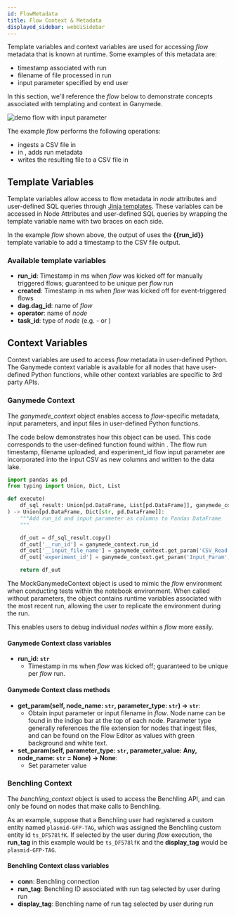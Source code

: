 ```yaml
---
id: FlowMetadata
title: Flow Context & Metadata
displayed_sidebar: webUiSidebar
---
```



Template variables and context variables are used for accessing _flow_ metadata that is known at runtime. Some examples of this metadata are:

- timestamp associated with run
- filename of file processed in run
- input parameter specified by end user

In this section, we'll reference the _flow_ below to demonstrate concepts associated with templating and context in Ganymede.

<img
  alt="demo flow with input parameter"
  src="https://ganymede-bio.mo.cloudinary.net/apiServer/Input_Param_20230405.png"
/>

The example _flow_ performs the following operations:

- ingests a CSV file in <NodeChip text="CSV_Read" />
- in <NodeChip text="Transform_Py" />, adds run metadata
- writes the resulting file to a CSV file in <NodeChip text="CSV_Write" />

## Template Variables

Template variables allow access to flow metadata in _node_ attributes and user-defined SQL queries through [Jinja templates](https://jinja.palletsprojects.com/en/3.1.x/). These variables can be accessed in Node Attributes and user-defined SQL queries by wrapping the template variable name with two braces on each side.

In the example _flow_ shown above, the output of <NodeChip text="CSV_Write" /> uses the **{{run_id}}** template variable to add a timestamp to the CSV file output.

### Available template variables

- **run_id**: Timestamp in ms when _flow_ was kicked off for manually triggered flows; guaranteed to be unique per _flow_ run
- **created**: Timestamp in ms when _flow_ was kicked off for event-triggered flows
- **dag.dag_id**: name of _flow_
- **operator**: name of _node_
- **task_id**: type of _node_ (e.g. - <NodeChip text="CSV_Read" /> or <NodeChip text="Transform_Py" />)

## Context Variables

Context variables are used to access _flow_ metadata in user-defined Python. The Ganymede context variable is available for all nodes that have user-defined Python functions, while other context variables are specific to 3rd party APIs.

### Ganymede Context

The _ganymede_context_ object enables access to _flow_-specific metadata, input parameters, and input files in user-defined Python functions.

The code below demonstrates how this object can be used. This code corresponds to the user-defined function found within <NodeChip text="Transform_Py" />. The flow run timestamp, filename uploaded, and experiment_id flow input parameter are incorporated into the input CSV as new columns and written to the data lake.

```python
import pandas as pd
from typing import Union, Dict, List

def execute(
    df_sql_result: Union[pd.DataFrame, List[pd.DataFrame]], ganymede_context=None
) -> Union[pd.DataFrame, Dict[str, pd.DataFrame]]:
    """Add run_id and input parameter as columns to Pandas DataFrame
    """

    df_out = df_sql_result.copy()
    df_out['__run_id'] = ganymede_context.run_id
    df_out['__input_file_name'] = ganymede_context.get_param('CSV_Read', 'csv')
    df_out['experiment_id'] = ganymede_context.get_param('Input_Param', 'param')

    return df_out
```

The MockGanymedeContext object is used to mimic the _flow_ environment when conducting tests within the notebook environment. When called without parameters, the object contains runtime variables associated with the most recent run, allowing the user to replicate the environment during the run.

This enables users to debug individual _nodes_ within a _flow_ more easily.

#### Ganymede Context class variables

- **run_id: `str`**
  - Timestamp in ms when _flow_ was kicked off; guaranteed to be unique per _flow_ run.

#### Ganymede Context class methods

- **get_param(self, node_name: `str`, parameter_type: `str`) -> `str`**:
  - Obtain input parameter or input filename in _flow_. Node name can be found in the indigo bar at the top of each node. Parameter type generally references the file extension for nodes that ingest files, and can be found on the Flow Editor as values with green background and white text.
- **set_param(self, parameter_type: `str`, parameter_value: Any, node_name: `str` = None) -> None**:
  - Set parameter value

### Benchling Context

The _benchling_context_ object is used to access the Benchling API, and can only be found on nodes that make calls to Benchling.

As an example, suppose that a Benchling user had registered a custom entity named `plasmid-GFP-TAG`, which was assigned the Benchling custom entity id `ts_DF578lfK`. If selected by the user during _flow_ execution, the **run_tag** in this example would be `ts_DF578lfK` and the **display_tag** would be `plasmid-GFP-TAG`.

#### Benchling Context class variables

- **conn**: Benchling connection
- **run_tag**: Benchling ID associated with run tag selected by user during run
- **display_tag**: Benchling name of run tag selected by user during run
